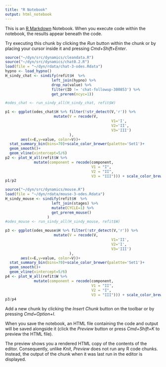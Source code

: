 ```yaml
---
title: "R Notebook"
output: html_notebook
---
```


This is an [R Markdown](http://rmarkdown.rstudio.com) Notebook. When you execute code within the notebook, the results appear beneath the code. 

Try executing this chunk by clicking the *Run* button within the chunk or by placing your cursor inside it and pressing *Cmd+Shift+Enter*. 

```r
source("~/dyn/src/dynamics/cleandata.R")
source("~/dyn/src/dynamics/chat0.2.R")
load(file = "~/dyn/rdata/chat-3-odes.Rdata")
hypno <- load_hypno()
H_sindy_chat <- sindify(refit$H  %>% 
                     left_join(hypno) %>% 
                     drop_na(value) %>% 
                     filter(ID != 'chat-followup-300853') %>%
                     get_prerem(ncyc=1))

#odes_chat <- run_sindy_all(H_sindy_chat, refit$W)

p1 <- ggplot(odes_chat$H %>% filter(!str_detect(V,'r')) %>%
                      mutate(V = recode(V, 
                                                V1='I', 
                                                V2='II', 
                                                V3='III')
                             ),
       aes(x=E,y=value, color=V))+
  stat_summary_bin(bins=70)+scale_color_brewer(palette='Set1')+
  geom_smooth()+
  geom_vline(xintercept=5/6)
p2 <- plot_W_all(refit$W %>% 
             mutate(component = recode(component,
                                       V1 = "I",
                                       V2 = "II",
                                       V3 = "III"))) + scale_color_brewer(palette='Set1')
p1/p2

source("~/dyn/src/dynamics/mouse.R")
load(file = "~/dyn/rdata/mouse-3-odes.Rdata")
H_sindy_mouse <- sindify(refit$H  %>% 
                     left_join(stages) %>% 
                     mutate(CYCLE=1) %>%
                     get_prerem_mouse() 
                   )
#odes_mouse <- run_sindy_all(H_sindy_mouse, refit$W)

p3 <- ggplot(odes_mouse$H %>% filter(!str_detect(V,'r')) %>%
                      mutate(V = recode(V, 
                                                V1='II', 
                                                V2='I', 
                                                V3='III')
                             ),
       aes(x=E,y=value, color=V))+
  stat_summary_bin(bins=70)+scale_color_brewer(palette='Set1')+
  geom_smooth()+
  geom_vline(xintercept=5/6)
p4 <- plot_W_all(refit$W %>% 
             mutate(component = recode(component,
                                       V1 = "II",
                                       V2 = "I",
                                       V3 = "III"))) + scale_color_brewer(palette='Set1')
p3/p4
```

Add a new chunk by clicking the *Insert Chunk* button on the toolbar or by pressing *Cmd+Option+I*.

When you save the notebook, an HTML file containing the code and output will be saved alongside it (click the *Preview* button or press *Cmd+Shift+K* to preview the HTML file). 

The preview shows you a rendered HTML copy of the contents of the editor. Consequently, unlike *Knit*, *Preview* does not run any R code chunks. Instead, the output of the chunk when it was last run in the editor is displayed.

